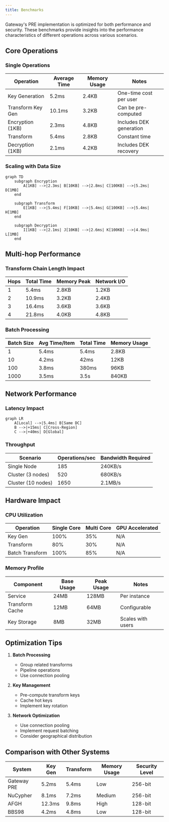 ```yaml
---
title: Benchmarks
---
```


Gateway's PRE implementation is optimized for both performance and security. These benchmarks provide insights into the performance characteristics of different operations across various scenarios.

## Core Operations

### Single Operations

| Operation         | Average Time | Memory Usage | Notes                   |
| ----------------- | ------------ | ------------ | ----------------------- |
| Key Generation    | 5.2ms        | 2.4KB        | One-time cost per user  |
| Transform Key Gen | 10.1ms       | 3.2KB        | Can be pre-computed     |
| Encryption (1KB)  | 2.3ms        | 4.8KB        | Includes DEK generation |
| Transform         | 5.4ms        | 2.8KB        | Constant time           |
| Decryption (1KB)  | 2.1ms        | 4.2KB        | Includes DEK recovery   |

### Scaling with Data Size

```mermaid
graph TD
    subgraph Encryption
        A[1KB] -->|2.3ms| B[10KB] -->|2.8ms| C[100KB] -->|5.2ms| D[1MB]
    end

    subgraph Transform
        E[1KB] -->|5.4ms| F[10KB] -->|5.4ms| G[100KB] -->|5.4ms| H[1MB]
    end

    subgraph Decryption
        I[1KB] -->|2.1ms| J[10KB] -->|2.6ms| K[100KB] -->|4.9ms| L[1MB]
    end
```

## Multi-hop Performance

### Transform Chain Length Impact

| Hops | Total Time | Memory Peak | Network I/O |
| ---- | ---------- | ----------- | ----------- |
| 1    | 5.4ms      | 2.8KB       | 1.2KB       |
| 2    | 10.9ms     | 3.2KB       | 2.4KB       |
| 3    | 16.4ms     | 3.6KB       | 3.6KB       |
| 4    | 21.8ms     | 4.0KB       | 4.8KB       |

### Batch Processing

| Batch Size | Avg Time/Item | Total Time | Memory Usage |
| ---------- | ------------- | ---------- | ------------ |
| 1          | 5.4ms         | 5.4ms      | 2.8KB        |
| 10         | 4.2ms         | 42ms       | 12KB         |
| 100        | 3.8ms         | 380ms      | 96KB         |
| 1000       | 3.5ms         | 3.5s       | 840KB        |

## Network Performance

### Latency Impact

```mermaid
graph LR
    A[Local] -->|5.4ms| B[Same DC]
    B -->|+15ms| C[Cross-Region]
    C -->|+40ms| D[Global]
```

### Throughput

| Scenario           | Operations/sec | Bandwidth Required |
| ------------------ | -------------- | ------------------ |
| Single Node        | 185            | 240KB/s            |
| Cluster (3 nodes)  | 520            | 680KB/s            |
| Cluster (10 nodes) | 1650           | 2.1MB/s            |

## Hardware Impact

### CPU Utilization

| Operation       | Single Core | Multi Core | GPU Accelerated |
| --------------- | ----------- | ---------- | --------------- |
| Key Gen         | 100%        | 35%        | N/A             |
| Transform       | 80%         | 30%        | N/A             |
| Batch Transform | 100%        | 85%        | N/A             |

### Memory Profile

| Component       | Base Usage | Peak Usage | Notes             |
| --------------- | ---------- | ---------- | ----------------- |
| Service         | 24MB       | 128MB      | Per instance      |
| Transform Cache | 12MB       | 64MB       | Configurable      |
| Key Storage     | 8MB        | 32MB       | Scales with users |

## Optimization Tips

1. **Batch Processing**

   - Group related transforms
   - Pipeline operations
   - Use connection pooling

2. **Key Management**

   - Pre-compute transform keys
   - Cache hot keys
   - Implement key rotation

3. **Network Optimization**
   - Use connection pooling
   - Implement request batching
   - Consider geographical distribution

## Comparison with Other Systems

| System      | Key Gen | Transform | Memory Usage | Security Level |
| ----------- | ------- | --------- | ------------ | -------------- |
| Gateway PRE | 5.2ms   | 5.4ms     | Low          | 256-bit        |
| NuCypher    | 8.1ms   | 7.2ms     | Medium       | 256-bit        |
| AFGH        | 12.3ms  | 9.8ms     | High         | 128-bit        |
| BBS98       | 4.2ms   | 4.8ms     | Low          | 128-bit        |
